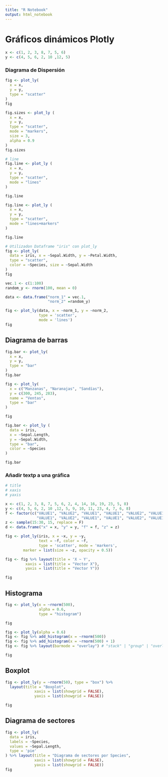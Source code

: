 ---
title: "R Notebook"
output: html_notebook
---

# Gráficos dinámicos Plotly
```{r}
x <- c(1, 2, 3, 8, 7, 5, 6)
y <- c(4, 5, 6, 2, 10 ,12, 5)
```

### Diagrama de Dispersión
```{r}
fig <- plot_ly(
  x = x, 
  y = y,
  type = "scatter"
)
fig

fig.sizes <- plot_ly (
  x = x,
  y = y,
  type = "scatter",
  mode = "markers",
  size = 3,
  alpha = 0.9
)
fig.sizes
```
```{r}
# line
fig.line <- plot_ly (
  x = x,
  y = y,
  type = "scatter",
  mode = "lines"
)

fig.line 

fig.line <- plot_ly (
  x = x,
  y = y,
  type = "scatter",
  mode = "lines+markers"
)

fig.line 
```

```{r}
# Utilizadon Dataframe "iris" con plot_ly
fig <- plot_ly(
  data = iris, x = ~Sepal.Width, y = ~Petal.Width,
  type = "scatter",
  color = ~Species, size = ~Sepal.Width
)
fig
```
```{r}
vec.1 <- c(1:100)
random_y <- rnorm(100, mean = 0)

data <- data.frame("norm_1" = vec.1, 
                   "norm_2" =random_y)

fig <- plot_ly(data, x = ~norm_1, y = ~norm_2, 
               type = 'scatter', 
               mode = 'lines')
fig
```
## Diagrama de barras
```{r}
fig.bar <- plot_ly(
  x = x,
  y = y,
  type = "bar"
)
fig.bar
```
```{r}
fig <- plot_ly(
  x = c("Manzanas", "Naranajas", "Sandías"),
  y = c(300, 245, 283),
  name = "Ventas",
  type = "bar"
)

fig
```
```{r}
fig.bar <- plot_ly (
  data = iris,
  x = ~Sepal.Length,
  y = ~Sepal.Width,
  type = "bar",
  color = ~Species
)

fig.bar 
```
### Añadir textp a una gráfica
```{r}
# title
# xaxis
# yaxis

x <- c(1, 2, 3, 8, 7, 5, 6, 2, 4, 14, 16, 19, 23, 5, 8)
y <- c(4, 5, 6, 2, 10 ,12, 5, 9, 10, 11, 23, 4, 7, 6, 8)
f <- factor(c("VALUE1", "VALUE2", "VALUE1", "VALUE1", "VALUE2", "VALUE1", "VALUE1", 
              "VALUE1", "VALUE2", "VALUE1", "VALUE1", "VALUE2", "VALUE1", "VALUE1", "VALUE2"))
z <- sample(15:30, 15, replace = F)
d <- data.frame("x" = x, "y" = y, "f" = f, "z" = z)

fig <- plot_ly(iris, x = ~x, y = ~y, 
               text = ~f, color = ~f,
               type = 'scatter', mode = 'markers', 
        marker = list(size = ~z, opacity = 0.5))

fig <- fig %>% layout(title = 'X ~ Y',
         xaxis = list(title = "Vector X"),
         yaxis = list(title = "Vector Y"))

fig
```

## Histograma
```{r}
fig <- plot_ly(x = ~rnorm(500),
               alpha = 0.6, 
               type = "histogram")

fig
```
```{r}
fig <- plot_ly(alpha = 0.6)
fig <- fig %>% add_histogram(x = ~rnorm(500))
fig <- fig %>% add_histogram(x = ~rnorm(500) + 1)
fig <- fig %>% layout(barmode = "overlay") # "stack" | "group" | "overlay" | "relative"

fig
```

## Boxplot
```{r}
fig <- plot_ly(y = ~rnorm(50), type = "box") %>% 
  layout(title = "Boxplot",
             xaxis = list(showgrid = FALSE),
             yaxis = list(showgrid = FALSE))

fig
```

## Diagrama de sectores
```{r}
fig <- plot_ly(
  data = iris,
  labels = ~Species,
  values = ~Sepal.Length,
  type = 'pie'
) %>% layout(title = "Diagrama de sectores por Species",
             xaxis = list(showgrid = FALSE),
             yaxis = list(showgrid = FALSE))
fig
```

